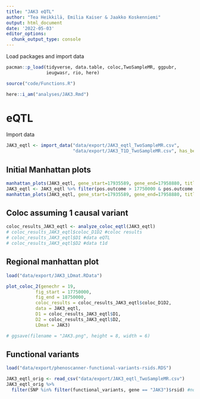 ---
title: "JAK3 eQTL"
author: "Tea Heikkilä, Emilia Kaiser & Jaakko Koskenniemi"
output: html_document
date: '2022-05-03'
editor_options:
  chunk_output_type: console
---

  Load packages and import data
```{r}
pacman::p_load(tidyverse, data.table, coloc,TwoSampleMR, ggpubr, 
               ieugwasr, rio, here)

source("code/Functions.R")

here::i_am("analyses/JAK3.Rmd")

```

# eQTL

Import data 
```{r}
JAK3_eqtl <- import_data("data/export/JAK3_eqtl_TwoSampleMR.csv", 
                         "data/export/JAK3_T1D_TwoSampleMR.csv", has_beta = FALSE)
```

## Initial Manhattan plots
```{r}
manhattan_plots(JAK3_eqtl, gene_start=17935589, gene_end=17958880, title = "JAK3")
JAK3_eqtl <- JAK3_eqtl %>% filter(pos.outcome > 17750000 & pos.outcome < 18750000) 
manhattan_plots(JAK3_eqtl, gene_start=17935589, gene_end=17958880, title = "JAK3")
```

## Coloc assuming 1 causal variant
```{r}
coloc_results_JAK3_eqtl <- analyze_coloc_eqtl(JAK3_eqtl)
# coloc_results_JAK3_eqtl$coloc_D1D2 #coloc results
# coloc_results_JAK3_eqtl$D1 #data eQTL
# coloc_results_JAK3_eqtl$D2 #data t1d

```

## Regional manhattan plot

```{r}

load("data/export/JAK3_LDmat.RData")

plot_coloc_2(genechr = 19,
           fig_start = 17750000,
           fig_end = 18750000,
           coloc_results = coloc_results_JAK3_eqtl$coloc_D1D2,
           data = JAK3_eqtl,
           D1 = coloc_results_JAK3_eqtl$D1,
           D2 = coloc_results_JAK3_eqtl$D2,
           LDmat = JAK3)

# ggsave(filename = "JAK3.png", height = 8, width = 6)
```



## Functional variants


```{r}
load("data/export/phenoscanner-functional-variants-rsids.RDS")

JAK3_eqtl_orig <- read_csv("data/export/JAK3_eqtl_TwoSampleMR.csv")
JAK3_eqtl_orig %>%
  filter(SNP %in% filter(functional_variants, gene == "JAK3")$rsid) #none


```


